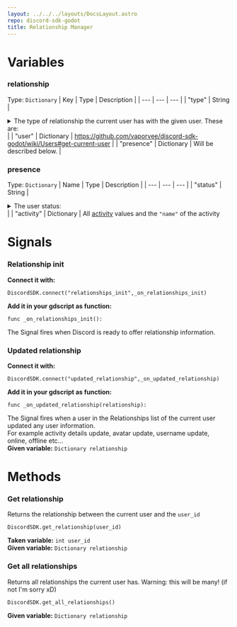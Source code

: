 ```yaml
---
layout: ../../../layouts/DocsLayout.astro
repo: discord-sdk-godot
title: Relationship Manager
---
```

# Variables

### relationship
Type: `Dictionary`
| Key | Type | Description |
| --- | --- | --- |
| "type" | String | <details><summary>The type of relationship the current user has with the given user. These are:</summary> `"None"` user has no intrinsic relationship<br/>`"Friend"` user is a friend<br/>`"Blocked"` user is blocked<br/>`"PendingIncoming"` user has a pending incoming friend request to connected user<br/>`"PendingOutgoing"` current user has a pending outgoing friend request to user<br/>`"Implicit"` user is not friends, but interacts with current user often (frequency + recency)<br/>`"NotAvailable"` relationship is unknown<br/></details>  |
| "user" | Dictionary | https://github.com/vaporvee/discord-sdk-godot/wiki/Users#get-current-user |
| "presence" | Dictionary | Will be described below. |

### presence
Type: `Dictionary`
| Name | Type | Description |
| --- | --- | --- |
| "status" | String | <details><summary>The user status:</summary>`"Offline"`<br/>`"Online"`<br/>`"Idle"`<br/>`"DoNotDisturb"`<br/>`"NotAvailable"`<br/></details> |
| "activity" | Dictionary | All [activity](https://github.com/vaporvee/discord-sdk-godot/wiki/Activities) values and the `"name"` of the activity

# Signals

### Relationship init
**Connect it with:**
```gdscript
DiscordSDK.connect("relationships_init",_on_relationships_init)
```
**Add it in your gdscript as function:**
```gdscript
func _on_relationships_init():
```
The Signal fires when Discord is ready to offer relationship information.<br/>

### Updated relationship
**Connect it with:**
```gdscript
DiscordSDK.connect("updated_relationship",_on_updated_relationship)
```
**Add it in your gdscript as function:**
```gdscript
func _on_updated_relationship(relationship):
```
The Signal fires when a user in the Relationships list of the current user updated any user information.<br/>
For example activity details update, avatar update, username update, online, offline etc...<br/>
**Given variable:** `Dictionary relationship`
# Methods
### Get relationship
Returns the relationship between the current user and the `user_id`
```gdscript
DiscordSDK.get_relationship(user_id)
```
**Taken variable:** `int user_id`<br/>
**Given variable:** `Dictionary relationship`

### Get all relationships
Returns all relationships the current user has. Warning: this will be many! (if not I'm sorry xD)
```gdscript
DiscordSDK.get_all_relationships()
```
**Given variable:** `Dictionary relationship` 